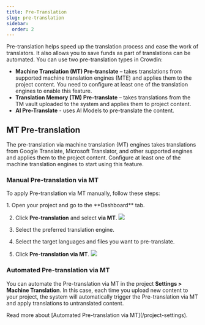```yaml
---
title: Pre-Translation
slug: pre-translation
sidebar:
  order: 2
---
```


[//]: # (https://support.crowdin.com/pre-translation-via-machine/)


Pre-translation helps speed up the translation process and ease the work of translators. It also allows you to save funds as part of translations can be automated. You can use two pre-translation types in Crowdin:

- **Machine Translation (MT) Pre-translate** – takes translations from supported machine translation engines (MTE) and applies them to the project content. You need to configure at least one of the translation engines to enable this feature.
- **Translation Memory (TM) Pre-translate** –  takes translations from the TM vault uploaded to the system and applies them to project content.
- **AI Pre-Translate** - uses AI Models to pre-translate the content.

<CardGrid>
  <LinkCard
    title="Translation Memory"
    description="Read more about Translation Memory and how to use it."
    href="/translation-memory"
  />
  <LinkCard
    title="Machine Translation"
    description="Read more about Machine Translation and how to use it."
    href="/machine-translation"
  />
</CardGrid>

## MT Pre-translation

The pre-translation via machine translation (MT) engines takes translations from Google Translate, Microsoft Translator, and other supported engines and applies them to the project content. Configure at least one of the machine translation engines to start using this feature.

### Manual Pre-translation via MT

To apply Pre-translation via MT manually, follow these steps:

<Steps>
  1. Open your project and go to the **Dashboard** tab.

  2. Click **Pre-translation** and select **via MT**.
     ![](./_assets/pre_translate_mt.png)

  3. Select the preferred translation engine.

  4. Select the target languages and files you want to pre-translate.

  5. Click **Pre-translation via MT**.
     ![](./_assets/pre_translate_mt_2.png)
</Steps>

### Automated Pre-translation via MT

You can automate the Pre-translation via MT in the project **Settings > Machine Translation**. In this case, each time you upload new content to your project, the system will automatically trigger the Pre-translation via MT and apply translations to untranslated content.

<ReadMore>
  Read more about [Automated Pre-translation via MT](/project-settings).
</ReadMore>
